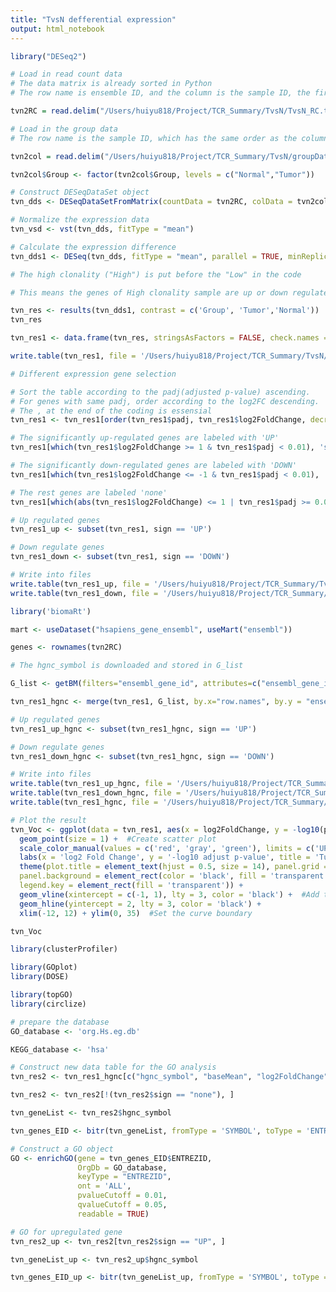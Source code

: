 ```yaml
---
title: "TvsN defferential expression"
output: html_notebook
---
```



```r
library("DESeq2")
```


```r
# Load in read count data
# The data matrix is already sorted in Python
# The row name is ensemble ID, and the column is the sample ID, the first 45 samples have high clonality and the last 45 have low clonality

tvn2RC = read.delim("/Users/huiyu818/Project/TCR_Summary/TvsN/TvsN_RC.txt", row.names = 1, sep = "\t", check.names = FALSE, header = TRUE)

# Load in the group data
# The row name is the sample ID, which has the same order as the column name of the read count data

tvn2col = read.delim("/Users/huiyu818/Project/TCR_Summary/TvsN/groupData.txt", row.names = 1, sep = "\t", header = TRUE)

tvn2col$Group <- factor(tvn2col$Group, levels = c("Normal","Tumor"))
```


```r
# Construct DESeqDataSet object
tvn_dds <- DESeqDataSetFromMatrix(countData = tvn2RC, colData = tvn2col, design = ~ Group)

# Normalize the expression data
tvn_vsd <- vst(tvn_dds, fitType = "mean")

# Calculate the expression difference
tvn_dds1 <- DESeq(tvn_dds, fitType = "mean", parallel = TRUE, minReplicatesForReplace = 7)

```

```r
# The high clonality ("High") is put before the "Low" in the code

# This means the genes of High clonality sample are up or down regulated compare to the low clonality samples

tvn_res <- results(tvn_dds1, contrast = c('Group', 'Tumor','Normal'))
tvn_res
```

```r
tvn_res1 <- data.frame(tvn_res, stringsAsFactors = FALSE, check.names = FALSE)

write.table(tvn_res1, file = '/Users/huiyu818/Project/TCR_Summary/TvsN/TvsN_fullResult.txt', col.names = NA, sep = '\t', quote = FALSE)
```

```r
# Different expression gene selection

# Sort the table according to the padj(adjusted p-value) ascending.
# For genes with same padj, order according to the log2FC descending.
# The , at the end of the coding is essensial
tvn_res1 <- tvn_res1[order(tvn_res1$padj, tvn_res1$log2FoldChange, decreasing = c(FALSE, TRUE)),]

# The significantly up-regulated genes are labeled with 'UP'
tvn_res1[which(tvn_res1$log2FoldChange >= 1 & tvn_res1$padj < 0.01), 'sign'] <- 'UP'

# The significantly down-regulated genes are labeled with 'DOWN'
tvn_res1[which(tvn_res1$log2FoldChange <= -1 & tvn_res1$padj < 0.01), 'sign'] <- 'DOWN'

# The rest genes are labeled 'none'
tvn_res1[which(abs(tvn_res1$log2FoldChange) <= 1 | tvn_res1$padj >= 0.01), 'sign'] <- 'none'

```

```r
# Up regulated genes
tvn_res1_up <- subset(tvn_res1, sign == 'UP')

# Down regulate genes
tvn_res1_down <- subset(tvn_res1, sign == 'DOWN')

# Write into files
write.table(tvn_res1_up, file = '/Users/huiyu818/Project/TCR_Summary/TvsN/TvsN_up.txt', sep = '\t', col.names = NA, quote = FALSE)
write.table(tvn_res1_down, file = '/Users/huiyu818/Project/TCR_Summary/TvsN/TvsN_down.txt', sep = '\t', col.names = NA, quote = FALSE)
```

```r
library('biomaRt')
```

```r
mart <- useDataset("hsapiens_gene_ensembl", useMart("ensembl"))

genes <- rownames(tvn2RC)

# The hgnc_symbol is downloaded and stored in G_list

G_list <- getBM(filters="ensembl_gene_id", attributes=c("ensembl_gene_id", "hgnc_symbol", "description"), values=genes, mart=mart)
```

```r
tvn_res1_hgnc <- merge(tvn_res1, G_list, by.x="row.names", by.y = "ensembl_gene_id")
```

```r
# Up regulated genes
tvn_res1_up_hgnc <- subset(tvn_res1_hgnc, sign == 'UP')

# Down regulate genes
tvn_res1_down_hgnc <- subset(tvn_res1_hgnc, sign == 'DOWN')

# Write into files
write.table(tvn_res1_up_hgnc, file = '/Users/huiyu818/Project/TCR_Summary/TvsN/TvsN_up_hgnc.txt', sep = '\t', col.names = NA, quote = FALSE)
write.table(tvn_res1_down_hgnc, file = '/Users/huiyu818/Project/TCR_Summary/TvsN/TvsN_down_hgnc.txt', sep = '\t', col.names = NA, quote = FALSE)
write.table(tvn_res1_hgnc, file = '/Users/huiyu818/Project/TCR_Summary/TvsN/TvsN_hgnc.txt', sep = '\t', col.names = NA, quote = FALSE)
```

```r
# Plot the result
tvn_Voc <- ggplot(data = tvn_res1, aes(x = log2FoldChange, y = -log10(padj), color = sign)) + 
  geom_point(size = 1) +  #Create scatter plot
  scale_color_manual(values = c('red', 'gray', 'green'), limits = c('UP', 'none', 'DOWN')) +  #Set the color
  labs(x = 'log2 Fold Change', y = '-log10 adjust p-value', title = 'Tumor vs Normal', color = '') +  #Set the labels
  theme(plot.title = element_text(hjust = 0.5, size = 14), panel.grid = element_blank(), #Change the them and grid lines
  panel.background = element_rect(color = 'black', fill = 'transparent'), 
  legend.key = element_rect(fill = 'transparent')) +
  geom_vline(xintercept = c(-1, 1), lty = 3, color = 'black') +  #Add threshold line
  geom_hline(yintercept = 2, lty = 3, color = 'black') +
  xlim(-12, 12) + ylim(0, 35)  #Set the curve boundary

tvn_Voc
```

```r
library(clusterProfiler)

library(GOplot)
library(DOSE)

library(topGO)
library(circlize)
```

```r
# prepare the database
GO_database <- 'org.Hs.eg.db'

KEGG_database <- 'hsa'
```


```r
# Construct new data table for the GO analysis
tvn_res2 <- tvn_res1_hgnc[c("hgnc_symbol", "baseMean", "log2FoldChange", "lfcSE","stat","pvalue", "padj","sign")]

tvn_res2 <- tvn_res2[!(tvn_res2$sign == "none"), ]

tvn_geneList <- tvn_res2$hgnc_symbol

tvn_genes_EID <- bitr(tvn_geneList, fromType = 'SYMBOL', toType = 'ENTREZID', OrgDb = GO_database)

```

```r
# Construct a GO object
GO <- enrichGO(gene = tvn_genes_EID$ENTREZID,
               OrgDb = GO_database,
               keyType = "ENTREZID",
               ont = 'ALL',
               pvalueCutoff = 0.01,
               qvalueCutoff = 0.05,
               readable = TRUE)


```

```r
# GO for upregulated gene
tvn_res2_up <- tvn_res2[tvn_res2$sign == "UP", ]

tvn_geneList_up <- tvn_res2_up$hgnc_symbol

tvn_genes_EID_up <- bitr(tvn_geneList_up, fromType = 'SYMBOL', toType = 'ENTREZID', OrgDb = GO_database)



```


